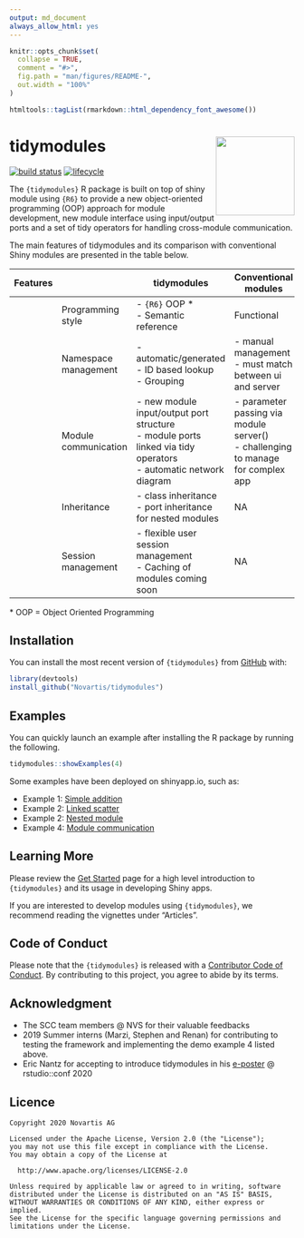 ```yaml
---
output: md_document
always_allow_html: yes
---
```


<!-- README.md is generated from README.Rmd. Please edit that file -->

```r
knitr::opts_chunk$set(
  collapse = TRUE,
  comment = "#>",
  fig.path = "man/figures/README-",
  out.width = "100%"
)
```

```r
htmltools::tagList(rmarkdown::html_dependency_font_awesome())
```

# tidymodules <img src="man/figures/logo.svg" style="float:right; height:139px;" />

[![build status](https://github.com/Novartis/tidymodules/actions/workflows/pkgdown.yaml/badge.svg)](https://github.com/Novartis/tidymodules/actions)
[![lifecycle](https://img.shields.io/badge/lifecycle-experimental-orange.svg)](https://www.tidyverse.org/lifecycle/#experimental)

The `{tidymodules}` R package is built on top of shiny module using `{R6}` to provide a new object-oriented programming (OOP) approach for module development, new module interface using input/output ports and a set of tidy operators for handling cross-module communication. 

The main features of tidymodules and its comparison with conventional Shiny modules are presented in the table below.

| Features |              | tidymodules                                                                                                               | Conventional modules                                                                  |
|----|----------------------|---------------------------------------------------------------------------------------------------------------------------|---------------------------------------------------------------------------------------|
| [<i style="color:#285fa4;" class="fas fa-laptop-code fa-2x"></i>](articles/intro.html) | Programming style    | - `{R6}` OOP * <br/> - Semantic reference                                                                                       | Functional                                                                            |
| [<i style="color:#285fa4;" class="fas fa-th-large fa-2x"></i>](articles/namespace.html) | Namespace management | - automatic/generated <br/> - ID based lookup <br/> - Grouping                                                                             | - manual management <br /> - must match between ui and server                         |
| [<i style="color:#285fa4;" class="fas fa-directions fa-2x"></i>](articles/communication.html) | Module communication | - new module input/output port structure <br/> - module ports linked via tidy operators <br/> - automatic network diagram | - parameter passing via module server() <br/> - challenging to manage for complex app |
| [<i style="color:#285fa4;" class="fas fa-sitemap fa-2x"></i>](articles/inheritance.html) | Inheritance          | - class inheritance <br/> - port inheritance for nested modules                                                           | NA                                                                                    |
| [<i style="color:#285fa4;" class="fas fa-users fa-2x"></i>](articles/session.html) | Session management   | - flexible user session management <br/> - Caching of modules coming soon                                                             | NA                                                                                    |

\* OOP = Object Oriented Programming

## Installation

You can install the most recent version of `{tidymodules}` from [GitHub](https://github.com/Novartis/tidymodules) with:

``` r
library(devtools)
install_github("Novartis/tidymodules")
```

## Examples

You can quickly launch an example after installing the R package by running the following.
``` r
tidymodules::showExamples(4)
```
Some examples have been deployed on shinyapp.io, such as: 

- Example 1: [Simple addition <i class="fas fa-rocket"></i>](https://tidymodules.shinyapps.io/1_simple_addition/)
- Example 2: [Linked scatter <i class="fas fa-rocket"></i>](https://tidymodules.shinyapps.io/2_linked_scatter/)
- Example 2: [Nested module <i class="fas fa-rocket"></i>](https://tidymodules.shinyapps.io/3_nested_modules/)
- Example 4: [Module communication <i class="fas fa-rocket"></i>](https://tidymodules.shinyapps.io/4_communication/)

## Learning More

Please review the [Get Started](https://opensource.nibr.com/tidymodules/articles/tidymodules.html) page for a high level introduction to `{tidymodules}` and its usage in developing Shiny apps.

If you are interested to develop modules using `{tidymodules}`, we recommend reading the vignettes under "Articles".

## Code of Conduct

Please note that the `{tidymodules}` is released with a [Contributor Code of Conduct](CODE_OF_CONDUCT.md). By contributing to this project, you agree to abide by its terms.

## Acknowledgment

- The SCC team members @ NVS for their valuable feedbacks
- 2019 Summer interns (Marzi, Stephen and Renan) for contributing to testing the framework and implementing the demo example 4 listed above.
- Eric Nantz for accepting to introduce tidymodules in his [e-poster](https://rpodcast.shinyapps.io/highlights-shiny) @ rstudio::conf 2020

## Licence

    Copyright 2020 Novartis AG

    Licensed under the Apache License, Version 2.0 (the "License");
    you may not use this file except in compliance with the License.
    You may obtain a copy of the License at

      http://www.apache.org/licenses/LICENSE-2.0

    Unless required by applicable law or agreed to in writing, software
    distributed under the License is distributed on an "AS IS" BASIS,
    WITHOUT WARRANTIES OR CONDITIONS OF ANY KIND, either express or implied.
    See the License for the specific language governing permissions and
    limitations under the License.

